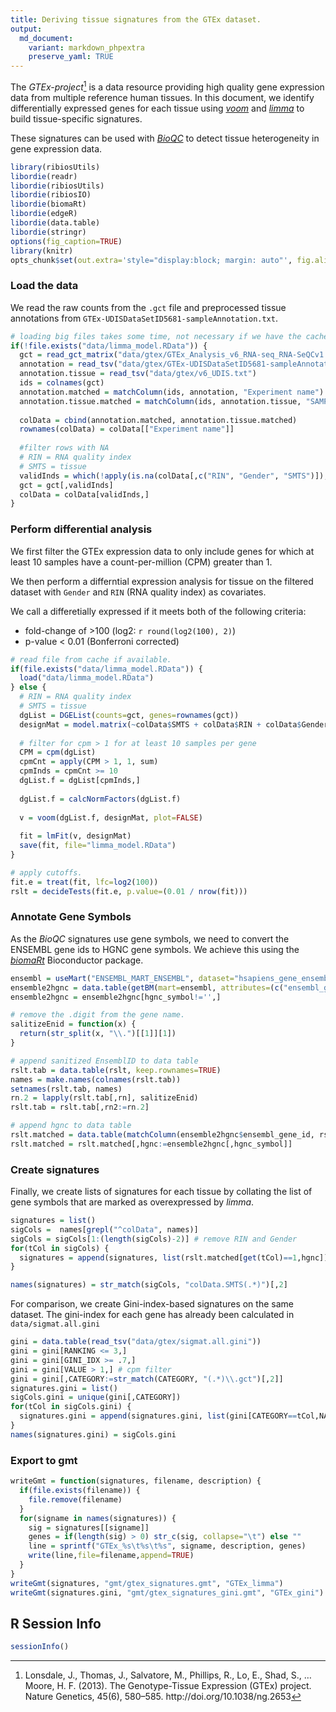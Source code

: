 ```yaml
---
title: Deriving tissue signatures from the GTEx dataset. 
output:
  md_document:
    variant: markdown_phpextra
    preserve_yaml: TRUE
---
```


The *GTEx-project*[^1] is a data resource providing high quality gene expression data from multiple reference human tissues. In this document, we identify differentially expressed genes for each tissue using [*voom*](http://bioconductor.org/packages/release/bioc/html/limma.html) and 
[*limma*](http://bioconductor.org/packages/release/bioc/html/limma.html) to build tissue-specific signatures. 

These signatures can be used with [*BioQC*](https://accio.github.io/BioQC/) to detect tissue heterogeneity in gene expression data. 

[^1]: Lonsdale, J., Thomas, J., Salvatore, M., Phillips, R., Lo, E., Shad, S., … Moore, H. F. (2013). The Genotype-Tissue Expression (GTEx) project. Nature Genetics, 45(6), 580–585. http://doi.org/10.1038/ng.2653

```r
library(ribiosUtils)
libordie(readr)
libordie(ribiosUtils)
libordie(ribiosIO)
libordie(biomaRt)
libordie(edgeR)
libordie(data.table)
libordie(stringr)
options(fig_caption=TRUE)
library(knitr)
opts_chunk$set(out.extra='style="display:block; margin: auto"', fig.align="center") 
```

### Load the data
We read the raw counts from the `.gct` file and preprocessed tissue annotations from `GTEx-UDISDataSetID5681-sampleAnnotation.txt`. 
```r
# loading big files takes some time, not necessary if we have the cache
if(!file.exists("data/limma_model.RData")) {
  gct = read_gct_matrix("data/gtex/GTEx_Analysis_v6_RNA-seq_RNA-SeQCv1.1.8_gene_reads.gct")
  annotation = read_tsv("data/gtex/GTEx-UDISDataSetID5681-sampleAnnotation.txt")
  annotation.tissue = read_tsv("data/gtex/v6_UDIS.txt")
  ids = colnames(gct)
  annotation.matched = matchColumn(ids, annotation, "Experiment name")
  annotation.tissue.matched = matchColumn(ids, annotation.tissue, "SAMPID")
  
  colData = cbind(annotation.matched, annotation.tissue.matched)
  rownames(colData) = colData[["Experiment name"]]
  
  #filter rows with NA
  # RIN = RNA quality index
  # SMTS = tissue
  validInds = which(!apply(is.na(colData[,c("RIN", "Gender", "SMTS")]), 1, sum) >= 1)
  gct = gct[,validInds]
  colData = colData[validInds,]
}
```

### Perform differential analysis
We first filter the GTEx expression data to only include genes for which at least 10 samples have a count-per-million (CPM) greater than 1. 

We then perform a differntial expression analysis for tissue on the filtered dataset with `Gender` and `RIN` (RNA quality index) as covariates. 

We call a differetially expressed if it meets both of the following criteria: 

* fold-change of >100 (log2: `r round(log2(100), 2)`)
* p-value < 0.01 (Bonferroni corrected)

```r
# read file from cache if available. 
if(file.exists("data/limma_model.RData")) {
  load("data/limma_model.RData")
} else {
  # RIN = RNA quality index
  # SMTS = tissue
  dgList = DGEList(counts=gct, genes=rownames(gct))
  designMat = model.matrix(~colData$SMTS + colData$RIN + colData$Gender)
  
  # filter for cpm > 1 for at least 10 samples per gene
  CPM = cpm(dgList)
  cpmCnt = apply(CPM > 1, 1, sum)
  cpmInds = cpmCnt >= 10
  dgList.f = dgList[cpmInds,]
  
  dgList.f = calcNormFactors(dgList.f)
  
  v = voom(dgList.f, designMat, plot=FALSE)
  
  fit = lmFit(v, designMat)
  save(fit, file="limma_model.RData")
}

# apply cutoffs. 
fit.e = treat(fit, lfc=log2(100))
rslt = decideTests(fit.e, p.value=(0.01 / nrow(fit)))
```


### Annotate Gene Symbols
As the *BioQC* signatures use gene symbols, we need to convert the ENSEMBL gene ids to HGNC gene symbols. 
We achieve this using the [*biomaRt*](https://bioconductor.org/packages/release/bioc/html/biomaRt.html) Bioconductor package. 

```r
ensembl = useMart("ENSEMBL_MART_ENSEMBL", dataset="hsapiens_gene_ensembl", host="www.ensembl.org")  
ensemble2hgnc = data.table(getBM(mart=ensembl, attributes=(c("ensembl_gene_id", "hgnc_symbol"))))
ensemble2hgnc = ensemble2hgnc[hgnc_symbol!='',]

# remove the .digit from the gene name. 
salitizeEnid = function(x) { 
  return(str_split(x, "\\.")[[1]][1])
}

# append sanitized EnsemblID to data table 
rslt.tab = data.table(rslt, keep.rownames=TRUE)
names = make.names(colnames(rslt.tab))
setnames(rslt.tab, names)
rn.2 = lapply(rslt.tab[,rn], salitizeEnid)
rslt.tab = rslt.tab[,rn2:=rn.2]

# append hgnc to data table 
rslt.matched = data.table(matchColumn(ensemble2hgnc$ensembl_gene_id, rslt.tab, 'rn2'))
rslt.matched = rslt.matched[,hgnc:=ensemble2hgnc[,hgnc_symbol]]
```

### Create signatures
Finally, we create lists of signatures for each tissue by collating the list of gene symbols that
are marked as overexpressed by *limma*. 
```r
signatures = list()
sigCols =  names[grepl("^colData", names)]
sigCols = sigCols[1:(length(sigCols)-2)] # remove RIN and Gender
for(tCol in sigCols) {
  signatures = append(signatures, list(rslt.matched[get(tCol)==1,hgnc]))
}

names(signatures) = str_match(sigCols, "colData.SMTS(.*)")[,2]
```

For comparison, we create Gini-index-based signatures on the same dataset. 
The gini-index for each gene has already been calculated in `data/sigmat.all.gini`
```r
gini = data.table(read_tsv("data/gtex/sigmat.all.gini"))
gini = gini[RANKING <= 3,]
gini = gini[GINI_IDX >= .7,]
gini = gini[VALUE > 1,] # cpm filter
gini = gini[,CATEGORY:=str_match(CATEGORY, "(.*)\\.gct")[,2]]
signatures.gini = list()
sigCols.gini = unique(gini[,CATEGORY])
for(tCol in sigCols.gini) {
  signatures.gini = append(signatures.gini, list(gini[CATEGORY==tCol,NAME]))
}
names(signatures.gini) = sigCols.gini
```

### Export to gmt
```r
writeGmt = function(signatures, filename, description) { 
  if(file.exists(filename)) {
    file.remove(filename)
  }
  for(signame in names(signatures)) {
    sig = signatures[[signame]]
    genes = if(length(sig) > 0) str_c(sig, collapse="\t") else ""
    line = sprintf("GTEx_%s\t%s\t%s", signame, description, genes)
    write(line,file=filename,append=TRUE)
  }
}
writeGmt(signatures, "gmt/gtex_signatures.gmt", "GTEx_limma")
writeGmt(signatures.gini, "gmt/gtex_signatures_gini.gmt", "GTEx_gini")
```

## R Session Info
```r
sessionInfo()
```

